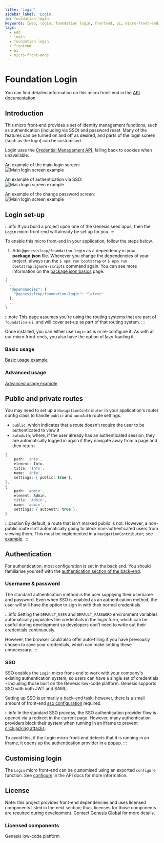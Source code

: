 ```yaml
---
title: 'Login'
sidebar_label: 'Login'
id: foundation-login
keywords: [web, login, foundation login, frontend, ui, micro-front-ends]
tags:
  - web
  - login
  - foundation login
  - frontend
  - ui
  - micro-front-ends
---
```


# Foundation Login

You can find detailed information on this micro front-end in the [API documentation](./docs/api/index.md).

## Introduction

This micro front-end provides a set of identity management functions, such as authentication (including via SSO) and password reset. Many of the features can be turned on and off as desired, and parts of the login screen (such as the logo) can be customised.

Login uses the [Credential Management API](https://developer.mozilla.org/en-US/docs/Web/API/Credential_Management_API), falling back to cookies when unavailable.

An example of the main login screen: <br/>
![Main login screen example](./docs/img/foundation-login_login-standard.png)

An example of authentication via SSO: <br/>
![Main login screen example](./docs/img/foundation-login_login-sso.png)

<!-- An example of the forgotten password screen: <br/>
![Main login screen example](./docs/img/foundation-login_forgotten-password.png) -->

An example of the change password screen: <br/>
![Main login screen example](./docs/img/foundation-login_change-password.png)

<!-- An example of the request account screen: <br/>
![Main login screen example](./docs/img/foundation-login_request-account.png) -->

## Login set-up

:::info
If you build a project upon one of the Genesis seed apps, then the `Login` micro front-end will already be set up for you.
:::

To enable this micro front-end in your application, follow the steps below.

1. Add `@genesislcap/foundation-login` as a dependency in your **package.json** file. Whenever you change the dependencies of your project, always run the `$ npm run bootstrap` or `$ npm run bootstrap:ignore-scripts` command again. You can see more information on the [package.json basics](../../../web/basics/package-json-basics/) page.

```javascript
{
  ...
  "dependencies": {
    "@genesislcap/foundation-login": "latest"
  },
  ...
}
```

:::note
This page assumes you're using the routing systems that are part of `foundation-ui`, and will cover set-up as part of that routing system.
:::

Once installed, you can either use `Login` as is or re-configure it. As with all our micro front-ends, you also have the option of lazy-loading it.

### Basic usage

[Basic usage example](./docs/api/foundation-login.login.md#example)

### Advanced usage

[Advanced usage example](./docs/api/foundation-login.configure.md#example)

## Public and private routes

You may need to set up a `NavigationContributor` in your application's router config class to handle `public` and `autoAuth` route settings.

- `public`, which indicates that a route doesn't require the user to be authenticated to view it
- `autoAuth`, where, if the user already has an authenticated session, they are automatically logged in again if they navigate away from a page and then return

```ts
{
    path: 'info',
    element: Info,
    title: 'Info',
    name: 'info',
    settings: { public: true },
},
{
    path: 'admin',
    element: Admin,
    title: 'Admin',
    name: 'admin',
    settings: { autoAuth: true },
}
```

:::caution
By default, a route that isn't marked public is not. However, a non-public route isn't automatically going to block non-authenticated users from viewing them. This must be implemented in a `NavigationContributor`; see [example](./docs/api/foundation-login.login.md#example).
:::

## Authentication

For authentication, most configuration is set in the back end. You should familiarise yourself with the [authentication section of the back-end](docs/03_server/05_access-control/01_introduction.mdx).

### Username & password

The standard authentication method is the user supplying their username and password. Even when SSO is enabled as an authentication method, the user will still have the option to sign in with their normal credentials.

:::info
Setting the `DEFAULT_USER` and `DEFAULT_PASSWORD` environment variables automatically populates the credentials in the login form, which can be useful during development so developers don't need to write out their credentials continuously. 

However, the browser could also offer auto-filling if you have previously chosen to save your credentials, which can make setting these unnecessary.
:::

### SSO

SSO enables the `Login` micro front-end to work with your company's existing authentication system, so users can have a single set of credentials - including those built on the Genesis low-code platform. Genesis supports SSO with both JWT and SAML.

Setting up SSO is primarily [a back-end task](docs/03_server/05_access-control/04_sso_jwt.mdx); however, there is a small amount of front-end [sso configuration](docs/api/foundation-login.loginconfig.sso.md) required.

:::info
In the standard SSO process, the SSO authentication provider flow is opened via a redirect in the current page. However, many authentication providers block their system when running in an iframe to prevent [clickjacking attacks](https://owasp.org/www-community/attacks/Clickjacking). 

To avoid this, if the Login micro front-end detects that it is running in an iframe, it opens up the authentication provider in a popup.
:::

## Customising login

The `Login` micro front-end can be customised using an exported `configure` function. See [configure](docs/api/foundation-login.configure.md) in the API docs for more information.

## License

Note: this project provides front-end dependencies and uses licensed components listed in the next section; thus, licenses for those components are required during development. Contact [Genesis Global](https://genesis.global/contact-us/) for more details.

### Licensed components
Genesis low-code platform


